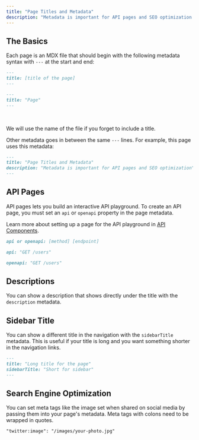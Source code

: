 ```yaml
---
title: "Page Titles and Metadata"
description: "Metadata is important for API pages and SEO optimization."
---
```


## The Basics

Each page is an MDX file that should begin with the following metadata syntax with `---` at the start and end:

<CodeGroup>

```md Schema
---
title: [title of the page]
---
```

```md Example
---
title: "Page"
---
```

</CodeGroup>

<br />

<Tip>We will use the name of the file if you forget to include a title.</Tip>

Other metadata goes in between the same `---` lines. For example, this page uses this metadata:

```md This page's metadata
---
title: "Page Titles and Metadata"
description: "Metadata is important for API pages and SEO optimization"
---
```

## API Pages

API pages lets you build an interactive API playground. To create an API page, you must set an `api` or `openapi` property in the page metadata.

Learn more about setting up a page for the API playground in [API Components](/api-components/overview).

<CodeGroup>

```md Schema
api or openapi: [method] [endpoint]
```

```md API Example
api: "GET /users"
```

```md OpenAPI Example
openapi: "GET /users"
```

</CodeGroup>

## Descriptions

You can show a description that shows directly under the title with the `description` metadata.

## Sidebar Title

You can show a different title in the navigation with the `sidebarTitle` metadata. This is useful if your title is long and you want something shorter in the navigation links.

<CodeGroup>

```md Schema
---
title: "Long title for the page"
sidebarTitle: "Short for sidebar"
---
```

</CodeGroup>
  
## Search Engine Optimization

You can set meta tags like the image set when shared on social media by passing them into your page's metadata. Meta tags with colons need to be wrapped in quotes.

```md Example
"twitter:image": "/images/your-photo.jpg"
```
